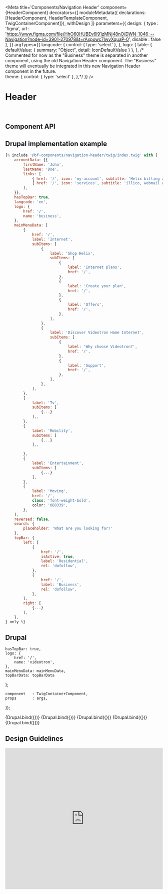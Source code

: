 
<Meta
    title='Components/Navigation Header'
    component={HeaderComponent}
    decorators={[
        moduleMetadata({ declarations: [HeaderComponent, HeaderTemplateComponent, TwigContainerComponent]}),
        withDesign
    ]}
    parameters={{
        design: {
            type    : 'figma',
            url     : 'https://www.figma.com/file/HhO60HUBEv6l91zMNj48nO/DWN-1046---Navigation?node-id=3901-270978&t=rAxpowc7lwvXquaP-0',
            disable : false
        },
    }}
    argTypes={{
        langcode: {
            control: { type: 'select' },
        },
        logo: {
            table: {
                defaultValue: {
                    summary: "Object",
                    detail: IconDefaultValue
                }
            },
        },
        /*
        Commented for now as the "Business" theme is separated in another component,
        using the old Navigation Header component. The "Business" theme will
        eventually be integrated in this new Navigation Header component in the future.        
        theme: {
            control: { type: 'select' },
        },*/
    }}
/>

# Header

<br />

## Component API

<ArgsTable of={HeaderComponent} />

## Drupal implementation example

```jsx
{% include '@bf-components/navigation-header/twig/index.twig' with {
    accountData: {{
        firstName: 'John',
        lastName: 'Doe',
        links: [
            { href: '/', icon: 'my-account', subtitle: 'Helix billing and services', title: 'My Account' },
            { href: '/', icon: 'services', subtitle: 'illico, webmail and web tele', title: 'My Services' },
        ],
    }},
    hasTopBar: true,
    langcode: 'en',
    logo: {
        href: '/',
        name: 'business',
    },
    mainMenuData: [
        {
            href: '/',
            label: 'Internet',
            subItems: [
                {
                    label: 'Shop Helix',
                    subItems: [
                        {
                            label: 'Internet plans',
                            href: '/',
                        },
                        {
                            label: 'Create your plan',
                            href: '/',
                        },
                        {
                            label: 'Offers',
                            href: '/',
                        },
                    ],
                },
                {
                    label: 'Discover Videotron Home Internet',
                    subItems: [
                        {
                            label: 'Why choose Videotron?',
                            href: '/',
                        },
                        {
                            label: 'Support',
                            href: '/',
                        },
                    ],
                },
            ],
        },
        {
            label: 'Tv',
            subItems: [
                {...}
            ],,
        },
        {
            label: 'Mobility',
            subItems: [
                {...}
            ],,

        },
        {
            label: 'Entertainment',
            subItems: [
                {...}
            ],
        },
        {
            label: 'Moving',
            href: '/',
            class: 'font-weight-bold',
            color: '0B8339',
        },
    ],
    reversed: false,
    search: {
        placeholder: 'What are you looking for?'
    },
    topBar: {
        left: [
            {
                href: '/',
                isActive: true,
                label: 'Residential',
                rel: 'dofollow',
            },
            {
                href: '/',
                label: 'Business',
                rel: 'dofollow',
            },
        ],
        right: [
            {...}
        ],
    },
} only %}
```


## Drupal

    hasTopBar: true,
    logo: {
        href: '/',
        name: 'videotron',
    },
    mainMenuData: mainMenuData,
    topBarData: topBarData
};

    component   : TwigContainerComponent,
    props       : args,
});

<Canvas withSource='none'>
    <Story
        name='Drupal - Anonymous'
        height='300px'
        args={{
            elementPath : 'components/navigation-header/_doc/template.drupal',
            ...commonProps,
        }}
    >
        {Drupal.bind({})}
    </Story>
</Canvas>

<Canvas withSource='none'>
    <Story
        name='Drupal - Connected'
        height='300px'
        args={{
            elementPath : 'components/navigation-header/_doc/template.drupal',
            ...commonProps,
            accountData: accountData
        }}
    >
        {Drupal.bind({})}
    </Story>
</Canvas>

<Canvas withSource='none'>
    <Story
        name='Drupal - Top Bar with Links on the Right'
        height='300px'
        args={{
            elementPath : 'components/navigation-header/_doc/template.drupal',
            ...commonProps,
            hasTopBar: true,
            topBarData: {
                left: commonProps.topBarData.left,
                right: [
                    {
                        href: "/",
                        label: "Demo link 1",
                    },
                    {
                        href: "/",
                        label: "Demo link 2",
                    },
                    {
                        href: "/",
                        label: "Demo link 3",
                    },
                    {
                        href: "/",
                        label: "Demo link 4",
                    }
                ]
            },
        }}
    >
        {Drupal.bind({})}
    </Story>
</Canvas>

<Canvas withSource='none'>
    <Story
        name='Drupal - Top Bar with Links on the Right - With a Twig Block'
        height='300px'
        args={{
            elementPath : 'components/navigation-header/_doc/template.drupal',
            ...commonProps,
            _top_bar_right_block: true,
            hasTopBar: true,
        }}
    >
        {Drupal.bind({})}
    </Story>
</Canvas>

<Canvas withSource='none'>
    <Story
        name='Drupal - Without Top Bar'
        height='300px'
        args={{
            elementPath : 'components/navigation-header/_doc/template.drupal',
            ...commonProps,
            hasTopBar: false,
        }}
    >
        {Drupal.bind({})}
    </Story>
</Canvas>

<!-- Angular commented for now -->
<!--

    ## Angular

    component: HeaderTemplateComponent,
    props: args,
    });

    <Canvas withSource='none'>
        <Story
            name='Angular - Not developed yet'
            args={{
                label: 'Header'
            }}
        >
            {Angular.bind({})}
        </Story>
    </Canvas>

    ## Angular implementation example

    Please, read the [Implementation Page](/?path=/docs/implementation-angular--page).


    __// TODO__: Add Stories (variants of your component) as much as you want.


    ## Component API

    <ArgsTable of={HeaderComponent} />

-->

## Design Guidelines

<iframe width='100%' height='450' src='https://www.figma.com/embed?embed_host=share&url=https%3A%2F%2Fwww.figma.com%2Ffile%2FHhO60HUBEv6l91zMNj48nO%2FDWN-1046---Navigation%3Fnode-id%3D3901-270978%26t%3DrAxpowc7lwvXquaP-0&chrome=DOCUMENTATION' frameBorder='0' allowFullScreen></iframe>
